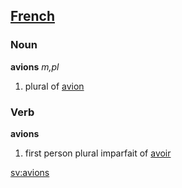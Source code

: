 ==[[French]]==
===Noun===

'''avions''' ''m,pl''

# plural of [[avion]]

===Verb===

'''avions'''

# first person plural imparfait of [[avoir]]

[[sv:avions]]